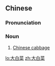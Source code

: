 ==Chinese==
{{zh-forms|type=12}}

===Pronunciation===
{{zh-pron
|m=dàbáicài
|cat=n
}}

===Noun===
{{zh-noun}}

# [[Chinese cabbage]]

[[lo:大白菜]]
[[zh:大白菜]]